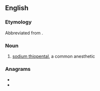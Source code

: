 ==English==

===Etymology===
Abbreviated from {{m|en|thiopental}}.

===Noun===
{{en-noun|-}}

# {{lb|en|medicine}} [[w:sodium thiopental|sodium thiopental]], a common anesthetic

===Anagrams===
* {{l|en|planet}}
* {{l|en|platen}}
